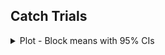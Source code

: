 ## **Catch Trials**

<!-- Catch Trial Plots -->

<details>
  <summary>
  Plot - Block means with 95% CIs
  </summary>
  
<br>
  
```r
source('r-scripts/exp-1b/catch_trials.R')
plt_catch
```

</details> 
